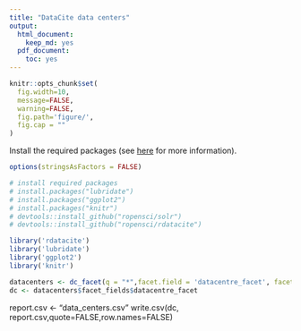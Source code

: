 ```yaml
---
title: "DataCite data centers"
output:
  html_document:
    keep_md: yes
  pdf_document:
    toc: yes
---
```


```r
knitr::opts_chunk$set(
  fig.width=10,
  message=FALSE,
  warning=FALSE,
  fig.path='figure/',
  fig.cap = ""
)
```

Install the required packages (see [here](https://github.com/ropensci/rdatacite) for more information).

```r
options(stringsAsFactors = FALSE)

# install required packages
# install.packages("lubridate")
# install.packages("ggplot2")
# install.packages("knitr")
# devtools::install_github("ropensci/solr")
# devtools::install_github("ropensci/rdatacite")

library('rdatacite')
library('lubridate')
library('ggplot2')
library('knitr')
```



```r
datacenters <- dc_facet(q = "*",facet.field = 'datacentre_facet', facet.sort = 'count', facet.limit = 2000)
dc <- datacenters$facet_fields$datacentre_facet
```

report.csv <- "data_centers.csv"
write.csv(dc, report.csv,quote=FALSE,row.names=FALSE)